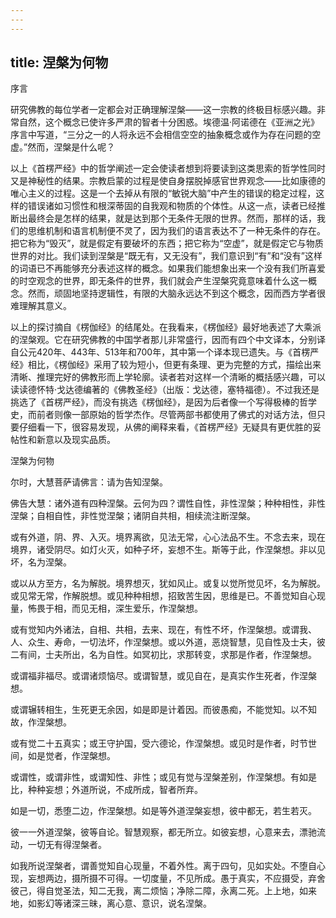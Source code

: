 ```yaml
---
---
---
```

title: 涅槃为何物
---




序言


研究佛教的每位学者一定都会对正确理解涅槃——这一宗教的终极目标感兴趣。非常自然，这个概念已使许多严肃的智者十分困惑。埃德温·阿诺德在《亚洲之光》序言中写道，“三分之一的人将永远不会相信空空的抽象概念或作为存在问题的空虚。”然而，涅槃是什么呢？

以上《首楞严经》中的哲学阐述一定会使读者想到将要读到这类思索的哲学性同时又是神秘性的结果。宗教启蒙的过程是使自身摆脱掉感官世界观念——比如康德的唯心主义的过程。这是一个去掉从有限的“敏锐大脑”中产生的错误的稳定过程，这样的错误诸如习惯性和根深蒂固的自我观和物质的个体性。从这一点，读者已经推断出最终会是怎样的结果，就是达到那个无条件无限的世界。然而，那样的话，我们的思维机制和语言机制便不灵了，因为我们的语言表达不了一种无条件的存在。把它称为“毁灭”，就是假定有要破坏的东西；把它称为“空虚”，就是假定它与物质世界的对比。我们读到涅槃是“既无有，又无没有”，我们意识到“有”和“没有”这样的词语已不再能够充分表述这样的概念。如果我们能想象出来一个没有我们所喜爱的时空观念的世界，即无条件的世界，我们就会产生涅槃究竟意味着什么这一概念。然而，顽固地坚持逻辑性，有限的大脑永远达不到这个概念，因而西方学者很难理解其意义。

以上的探讨摘自《楞伽经》的结尾处。在我看来，《楞伽经》最好地表述了大乘派的涅槃观。它在研究佛教的中国学者那儿非常盛行，因而有四个中文译本，分别译自公元420年、443年、513年和700年，其中第一个译本现已遗失。与《首楞严经》相比，《楞伽经》采用了较为短小，但更有条理、更为完整的方式，描绘出来清晰、推理完好的佛教形而上学轮廓。读者若对这样一个清晰的概括感兴趣，可以读读德怀特·戈达德编著的《佛教圣经》（出版：戈达德，塞特福德）。不过我还是挑选了《首楞严经》，而没有挑选《楞伽经》，是因为后者像一个写得极棒的哲学史，而前者则像一部原始的哲学杰作。尽管两部书都使用了佛式的对话方法，但只要仔细看一下，很容易发现，从佛的阐释来看，《首楞严经》无疑具有更优胜的妥帖性和新意以及现实品质。





涅槃为何物


尔时，大慧菩萨请佛言：请为告知涅槃。

佛告大慧：诸外道有四种涅槃。云何为四？谓性自性，非性涅槃；种种相性，非性涅槃；自相自性，非性觉涅槃；诸阴自共相，相续流注断涅槃。

或有外道，阴、界、入灭。境界离欲，见法无常，心心法品不生。不念去来，现在境界，诸受阴尽。如灯火灭，如种子坏，妄想不生。斯等于此，作涅槃想。非以见坏，名为涅槃。

或以从方至方，名为解脱。境界想灭，犹如风止。或复以觉所觉见坏，名为解脱。或见常无常，作解脱想。或见种种相想，招致苦生因，思维是已。不善觉知自心现量，怖畏于相，而见无相，深生爱乐，作涅槃想。

或有觉知内外诸法，自相、共相，去来、现在，有性不坏，作涅槃想。或谓我、人、众生、寿命，一切法坏，作涅槃想。或以外道，恶烧智慧，见自性及士夫，彼二有间，士夫所出，名为自性。如冥初比，求那转变，求那是作者，作涅槃想。

或谓福非福尽。或谓诸烦恼尽。或谓智慧，或见自在，是真实作生死者，作涅槃想。

或谓辗转相生，生死更无余因，如是即是计着因。而彼愚痴，不能觉知。以不知故，作涅槃想。

或有觉二十五真实；或王守护国，受六德论，作涅槃想。或见时是作者，时节世间，如是觉者，作涅槃想。

或谓性，或谓非性，或谓知性、非性；或见有觉与涅槃差别，作涅槃想。有如是比，种种妄想；外道所说，不成所成，智者所弃。

如是一切，悉堕二边，作涅槃想。如是等外道涅槃妄想，彼中都无，若生若灭。

彼一一外道涅槃，彼等自论。智慧观察，都无所立。如彼妄想，心意来去，漂驰流动，一切无有得涅槃者。

如我所说涅槃者，谓善觉知自心现量，不着外性。离于四句，见如实处。不堕自心现，妄想两边，摄所摄不可得。一切度量，不见所成。愚于真实，不应摄受，弃舍彼己，得自觉圣法，知二无我，离二烦恼；净除二障，永离二死。上上地，如来地，如影幻等诸深三昧，离心意、意识，说名涅槃。